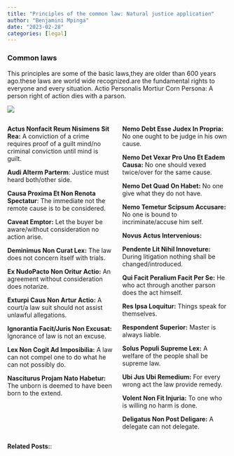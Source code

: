```yaml
---
title: "Principles of the common law: Natural justice application"
author: "Benjamini Mpinga"
date: "2023-02-28"
categories: [legal]
---
```

### Common laws

This principles are some of the basic laws,they are older than 600 years ago.these laws are world wide recognized.are the fundamental rights to everyone and every situation. Actio Personalis Mortiur Corn Persona: A person right of action dies with a parson.


![](natural_justice.jpg)

::: columns
:::: {.column width="50%"}

**Actus Nonfacit Reum Nisimens Sit Rea:** A conviction of a crime requires proof of a guilt mind/no criminal conviction until mind is guilt.
 
 **Audi Alterm Parterm**: Justice must heard both/other side.
 
 **Causa Proxima Et Non Renota Spectatur**: The immediate not the remote cause is to be considered.
 
 **Caveat Emptor:** Let the buyer be aware/without consideration no action arise.

**Deminimus Non Curat Lex:** The law does not concern itself with trials.

**Ex NudoPacto Non Oritur Actio:** An agreement without consideration does notarize.

**Exturpi Caus Non Artur Actio:** A court/a law suit should not assist unlawful allegations.

**Ignorantia Facit/Juris Non Excusat:** Ignorance of law is not an excuse.

**Lex Non Cogit Ad Imposibilia:** A law can not compel one to do what he can not possibly do.

**Nasciturus Projam Nato Habetur:** The unborn is deemed to have been born to the extend.

::: 
:::: {.column width="50%"}

**Nemo Debt Esse Judex In Propria:** No one ought to be judge in his own cause.

**Nemo Det Vexar Pro Uno Et Eadem Causa:** No one should vexed twice/over for the same cause.

**Nemo Det Quad On Habet:** No one give what they do not have.

**Nemo Temetur Scipsum Accusare:** No one is bound to incriminate/accuse him self.

**Novus Actus Intervenious:**

**Pendente Lit Nihil Innoveture:** During litigation nothing shall be changed/introduced.

**Qui Facit Peralium Facit Per Se:** He who act through another parson does the act himself.

**Res Ipsa Loquitur:** Things speak for themselves.

**Respondent Superior:** Master is always liable.

**Solus Populi Supreme Lex:** A welfare of the people shall be supreme law.

**Ubi Jus Ubi Remedium:** For every wrong act the law provide remedy.

**Volent Non Fit Injuria:** To one who is willing no harm is done.

**Deligatus Non Post Deligare:** A delegate can not delegate.

::: 
:::: 



**Related Posts:**:

